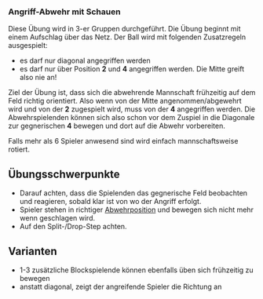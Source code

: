 ### Angriff-Abwehr mit Schauen

Diese Übung wird in 3-er Gruppen durchgeführt. Die Übung beginnt mit einem Aufschlag über das Netz. Der Ball wird mit folgenden Zusatzregeln ausgespielt:

* es darf nur diagonal angegriffen werden
* es darf nur über Position **2** und **4** angegriffen werden. Die Mitte greift also nie an!

Ziel der Übung ist, dass sich die abwehrende Mannschaft frühzeitig auf dem Feld richtig orientiert. Also wenn von der Mitte angenommen/abgewehrt wird und von der **2** zugespielt wird, muss von der **4** angegriffen werden. Die Abwehrspielenden können sich also schon vor dem Zuspiel in die Diagonale zur gegnerischen **4** bewegen und dort auf die Abwehr vorbereiten.

Falls mehr als 6 Spieler anwesend sind wird einfach mannschaftsweise rotiert.

:::{.callout-important}
## Übungsschwerpunkte
- Darauf achten, dass die Spielenden das gegnerische Feld beobachten und reagieren, sobald klar ist von wo der Angriff erfolgt.
- Spieler stehen in richtiger [Abwehrposition](/05-annahme.qmd#Grundstellung (Lucky Luke)) und bewegen sich nicht mehr wenn geschlagen wird.
- Auf den Split-/Drop-Step achten.
:::

:::{.callout-tip}
## Varianten
* 1-3 zusätzliche Blockspielende können ebenfalls üben sich frühzeitig zu bewegen
* anstatt diagonal, zeigt der angreifende Spieler die Richtung an
:::
